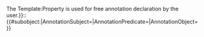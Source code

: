 <noinclude>The Template:Property is used for free annotation declaration by the user.</noinclude><includeonly>{{PropName|{{#formredlink:target=Property:{{{1}}}|form=Property|link text={{{1}}}|existing page link text={{{1}}}|tooltip=Click to initialize this property...}}}}::{{PropVal|[[{{{1}}}::{{{2}}}]]}}{{#subobject:|AnnotationSubject={{FULLPAGENAME}}|AnnotationPredicate={{{1}}}|AnnotationObject={{{2|}}} }}</includeonly>
